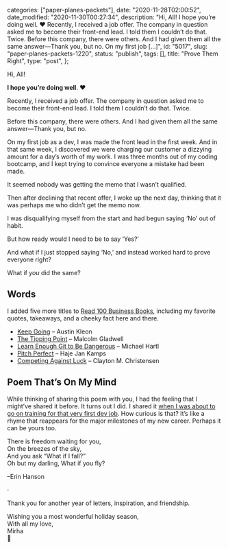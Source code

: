 
  categories: ["paper-planes-packets"],
  date: "2020-11-28T02:00:52",
  date_modified: "2020-11-30T00:27:34",
  description:
    "Hi, All! I hope you’re doing well. ❤️ Recently, I received a job offer. The company in question asked me to become their front-end lead. I told them I couldn’t do that. Twice. Before this company, there were others. And I had given them all the same answer––Thank you, but no. On my first job […]",
  id: "5017",
  slug: "paper-planes-packets-1220",
  status: "publish",
  tags: [],
  title: "Prove Them Right",
  type: "post",
};


Hi, All!

**I hope you’re doing well**. ❤️

Recently, I received a job offer. The company in question asked me to become their front-end lead. I told them I couldn’t do that. Twice.

Before this company, there were others. And I had given them all the same answer––Thank you, but no.

On my first job as a dev, I was made the front lead in the first week. And in that same week, I discovered we were charging our customer a dizzying amount for a day’s worth of my work. I was three months out of my coding bootcamp, and I kept trying to convince everyone a mistake had been made.

It seemed nobody was getting the memo that I wasn’t qualified.

Then after declining that recent offer, I woke up the next day, thinking that it was perhaps me who didn’t get the memo now.

I was disqualifying myself from the start and had begun saying ‘No’ out of habit.

But how ready would I need to be to say ‘Yes?’

And what if I just stopped saying ‘No,’ and instead worked hard to prove everyone right?

What if _you_ did the same?

## Words

I added five more titles to [Read 100 Business Books](/read-100-books#finished-reads), including my favorite quotes, takeaways, and a cheeky fact here and there.

- [Keep Going](/read-100-books#66-keep-going) – Austin Kleon
- [The Tipping Point](/read-100-books#67-the-tipping-point) – Malcolm Gladwell
- [Learn Enough Git to Be Dangerous](/read-100-books#68-learn-enough-git-to-be-dangerous) – Michael Hartl
- [Pitch Perfect](/read-100-books#69-pitch-perfect) – Haje Jan Kamps
- [Competing Against Luck](/read-100-books#70-competing-against-luck) – Clayton M. Christensen

## Poem That’s On My Mind

While thinking of sharing this poem with you, I had the feeling that I might’ve shared it before. It turns out I did. I shared it [when I was about to go on training for that very first dev job](/letters/0818/). How curious is that? It’s like a rhyme that reappears for the major milestones of my new career. Perhaps it can be yours too.

There is freedom waiting for you,\
On the breezes of the sky,\
And you ask “What if I fall?”\
Oh but my darling, What if you fly?

–Erin Hanson

·

Thank you for another year of letters, inspiration, and friendship.

Wishing you a most wonderful holiday season,\
With all my love,\
Mirha\
🎄
